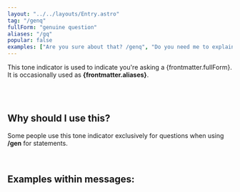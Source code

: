 ```yaml
---
layout: "../../layouts/Entry.astro"
tag: "/genq"
fullForm: "genuine question"
aliases: "/gq"
popular: false
examples: ["Are you sure about that? /genq", "Do you need me to explain? /genq", "Clarify? /genq"]
---
```



This tone indicator is used to indicate you're asking a {frontmatter.fullForm}. It is occasionally used as **{frontmatter.aliases}**.

<br />
<br />

## Why should I use this?

Some people use this tone indicator exclusively for questions when using **/gen** for statements.

<br />

## Examples within messages:

<Examples examples={frontmatter.examples} />
